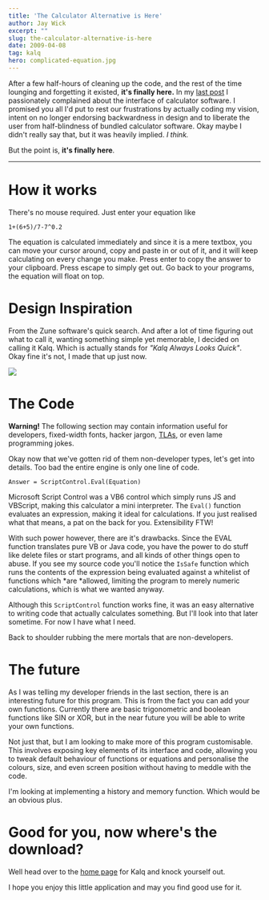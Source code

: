 ```yaml
---
title: 'The Calculator Alternative is Here'
author: Jay Wick
excerpt: ""
slug: the-calculator-alternative-is-here
date: 2009-04-08
tag: kalq
hero: complicated-equation.jpg
---
```


After a few half-hours of cleaning up the code, and the rest of the time lounging and forgetting it existed, **it's finally here.** In my [last post](/blog/99/calculator-alternatives) I passionately complained about the interface of calculator software. I promised you all I'd put to rest our frustrations by actually coding my vision, intent on no longer endorsing backwardness in design and to liberate the user from half-blindness of bundled calculator software. Okay maybe I didn't really say that, but it was heavily implied. *I think.*

But the point is, **it's finally here**.

****

# How it works

There's no mouse required. Just enter your equation like

```
1+(6+5)/7-7^0.2
```

The equation is calculated immediately and since it is a mere textbox, you can move your cursor around, copy and paste in or out of it, and it will keep calculating on every change you make. Press enter to copy the answer to your clipboard. Press escape to simply get out. Go back to your programs, the equation will float on top.

# Design Inspiration

From the Zune software's quick search. And after a lot of time figuring out what to call it, wanting something simple yet memorable, I decided on calling it Kalq. Which is actually stands for *"Kalq Always Looks Quick"*. Okay fine it's not, I made that up just now.

![](./zunesearch.jpg)

# The Code

**Warning!** The following section may contain information useful for developers, fixed-width fonts, hacker jargon, [TLAs](https://en.wikipedia.org/wiki/Three-letter_abbreviation), or even lame programming jokes.

Okay now that we've gotten rid of them non-developer types, let's get into details. Too bad the entire engine is only one line of code.

    Answer = ScriptControl.Eval(Equation)

Microsoft Script Control was a VB6 control which simply runs JS and VBScript, making this calculator a mini interpreter. The `Eval()` function evaluates an expression, making it ideal for calculations. If you just realised what that means, a pat on the back for you. Extensibility FTW!

With such power however, there are it's drawbacks. Since the EVAL function translates pure VB or Java code, you have the power to do stuff like delete files or start programs, and all kinds of other things open to abuse. If you see my source code you'll notice the `IsSafe` function which runs the contents of the expression being evaluated against a whitelist of functions which *are *allowed, limiting the program to merely numeric calculations, which is what we wanted anyway.

Although this `ScriptControl` function works fine, it was an easy alternative to writing code that actually calculates something. But I'll look into that later sometime. For now I have what I need.

Back to shoulder rubbing the mere mortals that are non-developers.

# The future

As I was telling my developer friends in the last section, there is an interesting future for this program. This is from the fact you can add your own functions. Currently there are basic trigonometric and boolean functions like SIN or XOR, but in the near future you will be able to write your own functions.

Not just that, but I am looking to make more of this program customisable. This involves exposing key elements of its interface and code, allowing you to tweak default behaviour of functions or equations and personalise the colours, size, and even screen position without having to meddle with the code.

I'm looking at implementing a history and memory function. Which would be an obvious plus.

# Good for you, now where's the download?

Well head over to the [home page](github.com/jaywick/kalq) for Kalq and knock yourself out.

I hope you enjoy this little application and may you find good use for it.